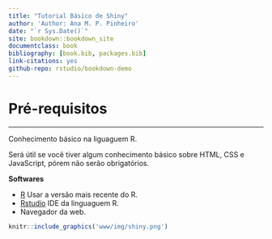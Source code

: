 ```yaml
--- 
title: "Tutorial Básico de Shiny"
author: 'Author: Ana M. P. Pinheiro'
date: "`r Sys.Date()`"
site: bookdown::bookdown_site
documentclass: book
bibliography: [book.bib, packages.bib]
link-citations: yes
github-repo: rstudio/bookdown-demo
---
```



# Pré-requisitos {-}

---

Conhecimento básico na liguaguem R. 

Será útil se você tiver algum conhecimento básico sobre HTML, CSS e JavaScript, pórem não serão obrigatórios.

**Softwares**

* [R](https://www.r-project.org/) Usar a versão mais recente do R.
* [Rstudio](https://www.rstudio.com/) IDE da linguaguem R.
* Navegador da web.

```r
knitr::include_graphics('www/img/shiny.png')
```